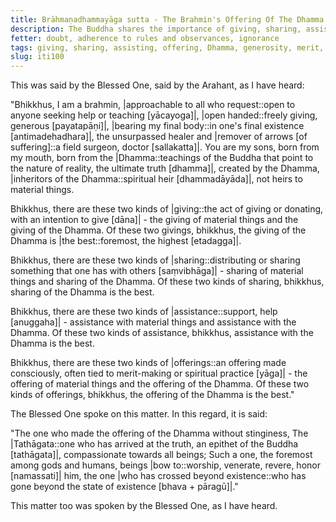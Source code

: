 ```yaml
---
title: Brāhmaṇadhammayāga sutta - The Brahmin's Offering Of The Dhamma
description: The Buddha shares the importance of giving, sharing, assisting and making an offering of the Dhamma.
fetter: doubt, adherence to rules and observances, ignorance
tags: giving, sharing, assisting, offering, Dhamma, generosity, merit, spiritual practice, iti, iti100-112
slug: iti100
---
```


This was said by the Blessed One, said by the Arahant, as I have heard:

"Bhikkhus, I am a brahmin, |approachable to all who request::open to anyone seeking help or teaching [yācayoga]|, |open handed::freely giving, generous [payatapāṇi]|, |bearing my final body::in one's final existence [antimadehadhara]|, the unsurpassed healer and |remover of arrows [of suffering]::a field surgeon, doctor [sallakatta]|. You are my sons, born from my mouth, born from the |Dhamma::teachings of the Buddha that point to the nature of reality, the ultimate truth [dhamma]|, created by the Dhamma, |inheritors of the Dhamma::spiritual heir [dhammadāyāda]|, not heirs to material things.

Bhikkhus, there are these two kinds of |giving::the act of giving or donating, with an intention to give [dāna]| - the giving of material things and the giving of the Dhamma. Of these two givings, bhikkhus, the giving of the Dhamma is |the best::foremost, the highest [etadagga]|.

Bhikkhus, there are these two kinds of |sharing::distributing or sharing something that one has with others [saṃvibhāga]| - sharing of material things and sharing of the Dhamma. Of these two kinds of sharing, bhikkhus, sharing of the Dhamma is the best.

Bhikkhus, there are these two kinds of |assistance::support, help [anuggaha]| - assistance with material things and assistance with the Dhamma. Of these two kinds of assistance, bhikkhus, assistance with the Dhamma is the best.

Bhikkhus, there are these two kinds of |offerings::an offering made consciously, often tied to merit-making or spiritual practice [yāga]| - the offering of material things and the offering of the Dhamma. Of these two kinds of offerings, bhikkhus, the offering of the Dhamma is the best."

The Blessed One spoke on this matter. In this regard, it is said:

"The one who made the offering of the Dhamma without stinginess,
The |Tathāgata::one who has arrived at the truth, an epithet of the Buddha [tathāgata]|, compassionate towards all beings;
Such a one, the foremost among gods and humans,
beings |bow to::worship, venerate, revere, honor [namassati]| him, the one |who has crossed beyond existence::who has gone beyond the state of existence [bhava + pāragū]|."

This matter too was spoken by the Blessed One, as I have heard.